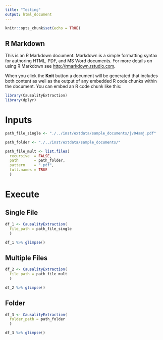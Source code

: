 ```yaml
---
title: "Testing"
output: html_document
---
```


```r
knitr::opts_chunk$set(echo = TRUE)
```

## R Markdown

This is an R Markdown document. Markdown is a simple formatting syntax for authoring HTML, PDF, and MS Word documents. For more details on using R Markdown see <http://rmarkdown.rstudio.com>.

When you click the **Knit** button a document will be generated that includes both content as well as the output of any embedded R code chunks within the document. You can embed an R code chunk like this:

```r
library(CausalityExtraction)
library(dplyr)
```

# Inputs
```r
path_file_single <- "./../inst/extdata/sample_documents/jv04amj.pdf"

path_folder <- "./../inst/extdata/sample_documents/"

path_file_mult <- list.files(
  recursive  = FALSE, 
  path       = path_folder, 
  pattern    = ".pdf", 
  full.names = TRUE
  )
```

# Execute
## Single File
```r
df_1 <- CausalityExtraction(
  file_path = path_file_single
  )

df_1 %>% glimpse()
```

## Multiple Files
```r
df_2 <- CausalityExtraction(
  file_path = path_file_mult
  )

df_2 %>% glimpse()
```

## Folder
```r
df_3 <- CausalityExtraction(
  folder_path = path_folder
  )

df_3 %>% glimpse()
```

